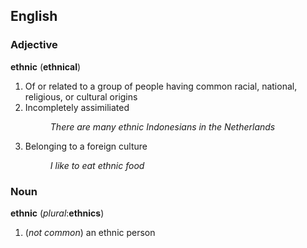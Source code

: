 ==English==
===Adjective===
'''ethnic''' ('''ethnical''')

# Of or related to a group of people having common racial, national, religious, or cultural origins
# Incompletely assimiliated
#: ''There are many ethnic Indonesians in the Netherlands''
# Belonging to a foreign culture
#: ''I like to eat ethnic food''

===Noun===
'''ethnic''' (''plural'':'''ethnics''')
#(''not common'') an ethnic person
